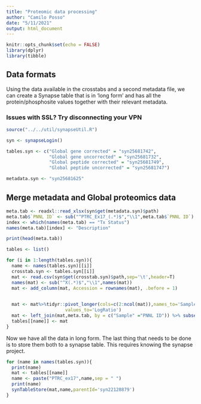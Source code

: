 ```yaml
---
title: "Proteomic data processing"
author: "Camilo Posso"
date: "5/11/2021"
output: html_document
---
```


```r
knitr::opts_chunk$set(echo = FALSE)
library(dplyr)
library(tibble)
```

## Data formats

Using the data available in the crosstabs and a second metadata file, we can create a Synapse table that is in 'long form' and has all the protein/phosphosite values together with their relevant metadata.

### Issues with SSL? Try disconnecting your VPN

```r
source("../../util/synapseUtil.R")

syn <- synapseLogin()

tables.syn <- c("Global gene corrected" = "syn25681742",
                "Global gene uncorrected" = "syn25681732",
                "Global peptide corrected" = "syn25681749",
                "Global peptide uncorrected" = "syn25681747")

metadata.syn <- "syn25681625"

```


## Merge metadata and Global proteomics data


```r
meta.tab <- readxl::read_xlsx(syn$get(metadata.syn)$path)
meta.tab$`PNNL ID` <- sub("^PTRC_Ex17_(.*)$","\\1",meta.tab$`PNNL ID`)
index <- which(names(meta.tab) == "Tx Status")
names(meta.tab)[index] <- "Description"

print(head(meta.tab))

tables <- list()

for (i in 1:length(tables.syn)){
  name <- names(tables.syn)[[i]]
  crosstab.syn <- tables.syn[[i]]
  mat <- read.csv(syn$get(crosstab.syn)$path,sep='\t',header=T)
  names(mat) <- sub("^X(.*)$","\\1",names(mat))
  mat <- add_column(mat, Accession = rownames(mat), .before = 1)
  

  mat <- mat%>%tidyr::pivot_longer(cols=c(2:ncol(mat)),names_to='Sample',
                      values_to='LogRatio')
  mat <- left_join(mat,meta.tab, by = c("Sample" ="PNNL ID")) %>% subset(!is.na(LogRatio))
  tables[[name]] <- mat
}
```

Now we have all the data in long form.  The last thing that needs to be done is to store them both to a synapse table. This requires knowing the synapse project.

```r
for (name in names(tables.syn)){
  print(name)
  mat <- tables[[name]]
  name <- paste("PTRC_ex17",name,sep = " ")
  print(name)
  synTableStore(mat,name,parentId='syn22128879')
}
```

